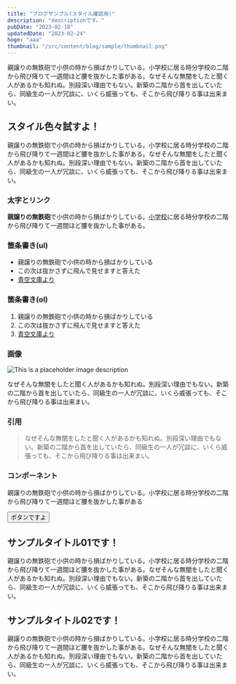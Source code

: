 ```yaml
---
title: "ブログサンプル(スタイル確認用)"
description: "descriptionです。"
pubDate: "2023-02-18"
updatedDate: "2023-02-24"
hoge: "aaa"
thumbnail: "/src/content/blog/sample/thumbnail.png"
---
```



親譲りの無鉄砲で小供の時から損ばかりしている。小学校に居る時分学校の二階から飛び降りて一週間ほど腰を抜かした事がある。なぜそんな無闇をしたと聞く人があるかも知れぬ。別段深い理由でもない。新築の二階から首を出していたら、同級生の一人が冗談に、いくら威張っても、そこから飛び降りる事は出来まい。

## スタイル色々試すよ！

親譲りの無鉄砲で小供の時から損ばかりしている。小学校に居る時分学校の二階から飛び降りて一週間ほど腰を抜かした事がある。なぜそんな無闇をしたと聞く人があるかも知れぬ。別段深い理由でもない。新築の二階から首を出していたら、同級生の一人が冗談に、いくら威張っても、そこから飛び降りる事は出来まい。

### 太字とリンク

**親譲りの無鉄砲**で小供の時から損ばかりしている。[小学校](https://www.google.com/)に居る時分学校の二階から飛び降りて一週間ほど腰を抜かした事がある。

### 箇条書き(ul)

-   親譲りの無鉄砲で小供の時から損ばかりしている
-   この次は抜かさずに飛んで見せますと答えた
-   [青空文庫より](https://www.google.com/)

### 箇条書き(ol)

1. 親譲りの無鉄砲で小供の時から損ばかりしている
2. この次は抜かさずに飛んで見せますと答えた
3. [青空文庫より](https://www.google.com/)

### 画像

![This is a placeholder image description](./sample.png)

なぜそんな無闇をしたと聞く人があるかも知れぬ。別段深い理由でもない。新築の二階から首を出していたら、同級生の一人が冗談に、いくら威張っても、そこから飛び降りる事は出来まい。

### 引用

> なぜそんな無闇をしたと聞く人があるかも知れぬ。別段深い理由でもない。新築の二階から首を出していたら、同級生の一人が冗談に、いくら威張っても、そこから飛び降りる事は出来まい。

### コンポーネント

親譲りの無鉄砲で小供の時から損ばかりしている。小学校に居る時分学校の二階から飛び降りて一週間ほど腰を抜かした事がある

<Button href='https://www.google.com/'>ボタンですよ</Button>

## サンプルタイトル01です！

親譲りの無鉄砲で小供の時から損ばかりしている。小学校に居る時分学校の二階から飛び降りて一週間ほど腰を抜かした事がある。なぜそんな無闇をしたと聞く人があるかも知れぬ。別段深い理由でもない。新築の二階から首を出していたら、同級生の一人が冗談に、いくら威張っても、そこから飛び降りる事は出来まい。

## サンプルタイトル02です！

親譲りの無鉄砲で小供の時から損ばかりしている。小学校に居る時分学校の二階から飛び降りて一週間ほど腰を抜かした事がある。なぜそんな無闇をしたと聞く人があるかも知れぬ。別段深い理由でもない。新築の二階から首を出していたら、同級生の一人が冗談に、いくら威張っても、そこから飛び降りる事は出来まい。
